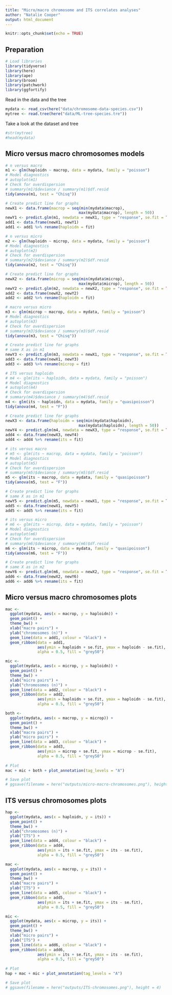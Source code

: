 ```yaml
---
title: "Micro/macro chromosome and ITS correlates analyses"
author: "Natalie Cooper"
output: html_document
---
```


```r
knitr::opts_chunk$set(echo = TRUE)
```

## Preparation

```r
# Load libraries
library(tidyverse)
library(here)
library(ape)
library(broom)
library(patchwork)
library(ggfortify)
```

Read in the data and the tree
```r
mydata <- read_csv(here("data/chromosome-data-species.csv"))
mytree <- read.tree(here("data/ML-tree-species.tre"))
```

Take a look at the dataset and tree
```r
#str(mytree)
#head(mydata)
```


## Micro versus macro chromosomes models 
```r
# n versus macro
m1 <- glm(haploidn ~ macrop, data = mydata, family = "poisson")
# Model diagnostics
# autoplot(m1)
# Check for overdispersion
# summary(m1)$deviance / summary(m1)$df.resid 
tidy(anova(m1, test = "Chisq"))

# Create predict line for graphs
newX1 <- data.frame(macrop = seq(min(mydata$macrop), 
                                max(mydata$macrop), length = 50))
newY1 <- predict.glm(m1, newdata = newX1, type = "response", se.fit = TRUE)
add1 <- data.frame(newX1, newY1)
add1 <- add1 %>% rename(haploidn = fit)
```

```r
# n versus micro
m2 <- glm(haploidn ~ microp, data = mydata, family = "poisson")
# Model diagnostics
# autoplot(m2)
# Check for overdispersion
# summary(m2)$deviance / summary(m2)$df.resid 
tidy(anova(m2, test = "Chisq"))

# Create predict line for graphs
newX2 <- data.frame(microp = seq(min(mydata$microp), 
                                max(mydata$microp), length = 50))
newY2 <- predict.glm(m2, newdata = newX2, type = "response", se.fit = TRUE)
add2 <- data.frame(newX2, newY2)
add2 <- add2 %>% rename(haploidn = fit)
```


```r
# macro versus micro
m3 <- glm(microp ~ macrop, data = mydata, family = "poisson")
# Model diagnostics
# autoplot(m3)
# Check for overdispersion
# summary(m3)$deviance / summary(m3)$df.resid 
tidy(anova(m3, test = "Chisq"))

# Create predict line for graphs
# same X as in m1
newY3 <- predict.glm(m3, newdata = newX1, type = "response", se.fit = TRUE)
add3 <- data.frame(newX1, newY3)
add3 <- add3 %>% rename(microp = fit)
```

```r
# ITS versus haploidn
# m4 <- glm(its ~ haploidn, data = mydata, family = "poisson")
# Model diagnostics
# autoplot(m4)
# Check for overdispersion
# summary(m4)$deviance / summary(m4)$df.resid 
m4 <- glm(its ~ haploidn, data = mydata, family = "quasipoisson")
tidy(anova(m4, test = "F"))

# Create predict line for graphs
newX3 <- data.frame(haploidn = seq(min(mydata$haploidn), 
                                max(mydata$haploidn), length = 50))
newY4 <- predict.glm(m4, newdata = newX3, type = "response", se.fit = TRUE)
add4 <- data.frame(newX3, newY4)
add4 <- add4 %>% rename(its = fit)
```

```r
# its versus macro
# m5 <- glm(its ~ macrop, data = mydata, family = "poisson")
# Model diagnostics
# autoplot(m5)
# Check for overdispersion
# summary(m5)$deviance / summary(m5)$df.resid 
m5 <- glm(its ~ macrop, data = mydata, family = "quasipoisson")
tidy(anova(m5, test = "F"))

# Create predict line for graphs
# same X as in m1
newY5 <- predict.glm(m5, newdata = newX1, type = "response", se.fit = TRUE)
add5 <- data.frame(newX1, newY5)
add5 <- add5 %>% rename(its = fit)
```

```r
# its versus micro
# m6 <- glm(its ~ microp, data = mydata, family = "poisson")
# Model diagnostics
# autoplot(m6)
# Check for overdispersion
# summary(m6)$deviance / summary(m6)$df.resid 
m6 <- glm(its ~ microp, data = mydata, family = "quasipoisson")
tidy(anova(m6, test = "F"))

# Create predict line for graphs
# same X as in m2
newY6 <- predict.glm(m6, newdata = newX2, type = "response", se.fit = TRUE)
add6 <- data.frame(newX2, newY6)
add6 <- add6 %>% rename(its = fit)
```

## Micro versus macro chromosomes plots

```r
mac <- 
  ggplot(mydata, aes(x = macrop, y = haploidn)) +
  geom_point() +
  theme_bw() +
  xlab("macro pairs") +
  ylab("chromosomes (n)") +
  geom_line(data = add1, colour = "black") +
  geom_ribbon(data = add1, 
              aes(ymin = haploidn + se.fit, ymax = haploidn - se.fit), 
              alpha = 0.5, fill = "grey50")

mic <- 
  ggplot(mydata, aes(x = microp, y = haploidn)) +
  geom_point() +
  theme_bw() +
  xlab("micro pairs") +
  ylab("chromosomes (n)") +
  geom_line(data = add2, colour = "black") +
  geom_ribbon(data = add2, 
              aes(ymin = haploidn + se.fit, ymax = haploidn - se.fit), 
              alpha = 0.5, fill = "grey50")

both <- 
  ggplot(mydata, aes(x = macrop, y = microp)) +
  geom_point() +
  theme_bw() +
  xlab("macro pairs") +
  ylab("micro pairs") +
  geom_line(data = add3, colour = "black") +
  geom_ribbon(data = add3, 
              aes(ymin = microp + se.fit, ymax = microp - se.fit), 
              alpha = 0.5, fill = "grey50")
 
# Plot
mac + mic + both + plot_annotation(tag_levels = "A")

# Save plot
# ggsave(filename = here("outputs/micro-macro-chromosomes.png"), height = 4)
```

## ITS versus chromosomes plots

```r
hap <- 
  ggplot(mydata, aes(x = haploidn, y = its)) +
  geom_point() +
  theme_bw() +
  xlab("chromosomes (n)") +
  ylab("ITS") +
  geom_line(data = add4, colour = "black") +
  geom_ribbon(data = add4, 
              aes(ymin = its + se.fit, ymax = its - se.fit), 
              alpha = 0.5, fill = "grey50")

mac <- 
  ggplot(mydata, aes(x = macrop, y = its)) +
  geom_point() +
  theme_bw() +
  xlab("macro pairs") +
  ylab("ITS") +
  geom_line(data = add5, colour = "black") +
  geom_ribbon(data = add5, 
              aes(ymin = its + se.fit, ymax = its - se.fit), 
              alpha = 0.5, fill = "grey50")

mic <- 
  ggplot(mydata, aes(x = microp, y = its)) +
  geom_point() +
  theme_bw() +
  xlab("micro pairs") +
  ylab("ITS") +
  geom_line(data = add6, colour = "black") +
  geom_ribbon(data = add6, 
              aes(ymin = its + se.fit, ymax = its - se.fit), 
              alpha = 0.5, fill = "grey50")
 
# Plot
hap + mac + mic + plot_annotation(tag_levels = "A")

# Save plot
# ggsave(filename = here("outputs/ITS-chromosomes.png"), height = 4)

```